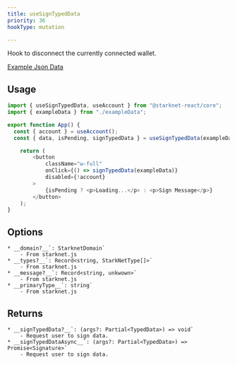```yaml
---
title: useSignTypedData
priority: 36
hookType: mutation

---
```


Hook to disconnect the currently connected wallet.

[Example Json Data](https://gist.github.com/okhaimie-dev/5bd0ee3eab8b2b76d016f5522569820f)

## Usage


```ts
import { useSignTypedData, useAccount } from "@starknet-react/core";
import { exampleData } from "./exampleData";

export function App() {
  const { account } = useAccount();
  const { data, isPending, signTypedData } = useSignTypedData(exampleData);

	return (
		<button
			className="w-full"
			onClick={() => signTypedData(exampleData)}
			disabled={!account}
		>
			{isPending ? <p>Loading...</p> : <p>Sign Message</p>}
		</button>
	);
}
```

## Options
    * __domain?__`: StarknetDomain`
        - From starknet.js
    * __types?__`: Record<string, StarkNetType[]>`
        - From starknet.js
    * __message?__`: Record<string, unkwown>`
        - From starknet.js
    * __primaryType__`: string`
        - From starknet.js

## Returns
    * __signTypedData?__`: (args?: Partial<TypedData>) => void`
        - Request user to sign data.
    * __signTypedDataAsync__`: (args?: Partial<TypedData>) => Promise<Signature>`
        - Request user to sign data.

